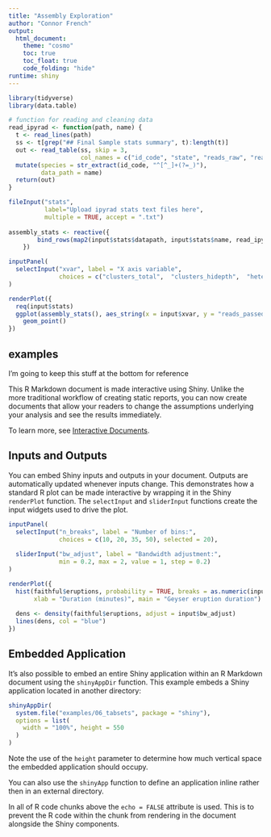 ```yaml
---
title: "Assembly Exploration"
author: "Connor French"
output: 
  html_document:
    theme: "cosmo"
    toc: true
    toc_float: true
    code_folding: "hide"
runtime: shiny
---
```


```r
library(tidyverse)
library(data.table)
```


```r
# function for reading and cleaning data
read_ipyrad <- function(path, name) {
  t <- read_lines(path)
  ss <- t[grep("## Final Sample stats summary", t):length(t)]
  out <- read_table(ss, skip = 3,
                    col_names = c("id_code", "state", "reads_raw", "reads_passed_filter", "clusters_total", "clusters_hidepth", "hetero_est", "error_est", "reads_consens", "loci_in_assembly")) %>% 
  mutate(species = str_extract(id_code, "^[^_]+(?=_)"),
         data_path = name) 
  return(out)
} 

```



```r
fileInput("stats",
          label="Upload ipyrad stats text files here",
          multiple = TRUE, accept = ".txt")
      
assembly_stats <- reactive({
        bind_rows(map2(input$stats$datapath, input$stats$name, read_ipyrad))
    })


```


```r
inputPanel(
  selectInput("xvar", label = "X axis variable",
              choices = c("clusters_total",  "clusters_hidepth",  "hetero_est",  "error_est",  "reads_consens",  "loci_in_assembly"), selected = "hetero_est"),
)

renderPlot({
  req(input$stats)
  ggplot(assembly_stats(), aes_string(x = input$xvar, y = "reads_passed_filter", color = "data_path")) +
    geom_point()
})
```





## examples
I'm going to keep this stuff at the bottom for reference



This R Markdown document is made interactive using Shiny. Unlike the more traditional workflow of creating static reports, you can now create documents that allow your readers to change the assumptions underlying your analysis and see the results immediately. 

To learn more, see [Interactive Documents](http://rmarkdown.rstudio.com/authoring_shiny.html).

## Inputs and Outputs

You can embed Shiny inputs and outputs in your document. Outputs are automatically updated whenever inputs change.  This demonstrates how a standard R plot can be made interactive by wrapping it in the Shiny `renderPlot` function. The `selectInput` and `sliderInput` functions create the input widgets used to drive the plot.

```r
inputPanel(
  selectInput("n_breaks", label = "Number of bins:",
              choices = c(10, 20, 35, 50), selected = 20),
  
  sliderInput("bw_adjust", label = "Bandwidth adjustment:",
              min = 0.2, max = 2, value = 1, step = 0.2)
)

renderPlot({
  hist(faithful$eruptions, probability = TRUE, breaks = as.numeric(input$n_breaks),
       xlab = "Duration (minutes)", main = "Geyser eruption duration")
  
  dens <- density(faithful$eruptions, adjust = input$bw_adjust)
  lines(dens, col = "blue")
})
```

## Embedded Application

It's also possible to embed an entire Shiny application within an R Markdown document using the `shinyAppDir` function. This example embeds a Shiny application located in another directory:

```r
shinyAppDir(
  system.file("examples/06_tabsets", package = "shiny"),
  options = list(
    width = "100%", height = 550
  )
)
```

Note the use of the `height` parameter to determine how much vertical space the embedded application should occupy.

You can also use the `shinyApp` function to define an application inline rather then in an external directory.

In all of R code chunks above the `echo = FALSE` attribute is used. This is to prevent the R code within the chunk from rendering in the document alongside the Shiny components.



